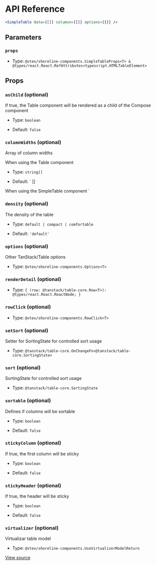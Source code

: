 # API Reference

```jsx
<SimpleTable data={[]} columsn={[]} options={{}} />
```

## Parameters

### `props`

- Type: `@vtex/shoreline-components.SimpleTableProps<T> & @types/react.React.RefAttributes<typescript.HTMLTableElement>`

## Props

### `asChild` (optional)

If true, the Table component will be rendered as a child of the Compose component

- Type: `boolean`

- Default: `false`

### `columnWidths` (optional)

Array of column widths

When using the Table component

- Type: `string[]`

- Default: `
  []

When using the SimpleTable component
`

### `density` (optional)

The density of the table

- Type: `default | compact | comfortable`

- Default: `'default'`

### `options` (optional)

Other TanStack/Table options

- Type: `@vtex/shoreline-components.Options<T>`

### `renderDetail` (optional)

- Type: `{ (row: @tanstack/table-core.Row<T>): @types/react.React.ReactNode; }`

### `rowClick` (optional)

- Type: `@vtex/shoreline-components.RowClick<T>`

### `setSort` (optional)

Setter for SortingState for controlled sort usage

- Type: `@tanstack/table-core.OnChangeFn<@tanstack/table-core.SortingState>`

### `sort` (optional)

SortingState for controlled sort usage

- Type: `@tanstack/table-core.SortingState`

### `sortable` (optional)

Defines if columns will be sortable

- Type: `boolean`

- Default: `false`

### `stickyColumn` (optional)

If true, the first column will be sticky

- Type: `boolean`

- Default: `false`

### `stickyHeader` (optional)

If true, the header will be sticky

- Type: `boolean`

- Default: `false`

### `virtualizer` (optional)

Virtualizar table model

- Type: `@vtex/shoreline-components.UseVirtualizerModelReturn`

[View source](https://github.com/vtex/shoreline/blob/4b310ee4d/packages/components/src/simple-table/simple-table.tsx#L29)
